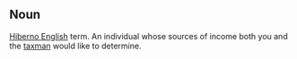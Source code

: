 ==Noun==
[[Hiberno English]] term.
An individual whose sources of income both you and the [[taxman]] would like to determine.